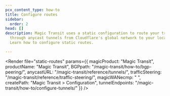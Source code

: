 ```yaml
---
pcx_content_type: how-to
title: Configure routes
sidebar:
  order: 2
head: []
description: Magic Transit uses a static configuration to route your traffic
  through anycast tunnels from Cloudflare's global network to your locations.
  Learn how to configure static routes.

---
```



<Render
	file="static-routes"
	params={{
		magicProduct: "Magic Transit",
		productName: "Magic Transit",
		BGPpath: "/magic-transit/how-to/bgp-peering/",
		anycastURL: "/magic-transit/reference/tunnels/",
		trafficSteering: "/magic-transit/reference/traffic-steering/",
		magicWANecmp: " ",
		createPath: "Magic Transit > Configuration",
		tunnelEndpoints: "/magic-transit/how-to/configure-tunnels/"
	}}
/>
